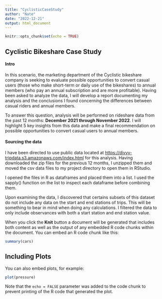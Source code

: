 ```yaml
---
title: "CyclisticCaseStudy"
author: "Nate"
date: "2022-12-21"
output: html_document
---
```


```r
knitr::opts_chunk$set(echo = TRUE)
```

## Cyclistic Bikeshare Case Study

#### Intro

In this scenario, the marketing department of the Cyclistic bikeshare company is seeking to evaluate possible opportunities to convert casual users (those who make short-term or daily use of the bikeshares) to annual members (who pay an annual subscription and are more profitable). Having been asked to analyze the data, I will develop a report documenting my analysis and the conclusions I found concerning the differences between casual riders and annual members. 

To answer this question, analysis will be performed on rideshare data from the past 12 months: **December 2021 through November 2022**. I will highlight 5 key insights from this data and make a final recommendation on possible opportunities to convert casual users to annual members. 

#### Sourcing the data

I have been directed to use public data located at <https://divvy-tripdata.s3.amazonaws.com/index.html> for this analysis. Having downloaded the zip files for the previous 12 months, I unzipped them and moved the csv data files to my project directory to open them in RStudio.

I opened the files in R as dataframes and placed them into a list. I used the sapply() function on the list to inspect each dataframe before combining them.

Upon examining the data, I discovered that certains subsets of this dataset do not include any data on the start and end stations of trips. This will be something to bear in mind when doing any calculations. I filtered the data to only include observances with both a start station and end station value.





When you click the **Knit** button a document will be generated that includes both content as well as the output of any embedded R code chunks within the document. You can embed an R code chunk like this:

```r
summary(cars)
```

## Including Plots

You can also embed plots, for example:

```r
plot(pressure)
```

Note that the `echo = FALSE` parameter was added to the code chunk to prevent printing of the R code that generated the plot.
